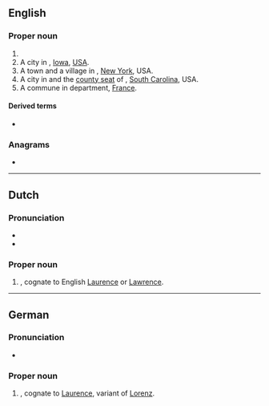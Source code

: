 ==English==
{{wp}}

===Proper noun===
{{en-prop}}

# {{surname|lang=en|from=French}}
# A city in {{l|en|Pocahontas County}}, [[Iowa]], [[USA]].
# A town and a village in {{l|en|Otsego County}}, [[New York]], USA.
# A city in and the [[county seat]] of {{l|en|Laurens County}}, [[South Carolina]], USA.
# A commune in {{l|en|Hérault}} department, [[France]].

{{topics|en|Iowa, USA|New York, USA|South Carolina, USA|France}}

====Derived terms====
* {{l|en|Laurens County}}

===Anagrams===
* {{anagrams|en|a=aelnrsu|Luserna|ulnares}}

----

==Dutch==
{{wikipedia|lang=nl}}

===Pronunciation===
* {{IPA|/ˈlɑu̯rəns/|lang=nl}}
* {{audio|Nl-Laurens.ogg|Audio|lang=nl}}

===Proper noun===
{{nl-proper noun}}
# {{given name|male|lang=nl}}, cognate to English [[Laurence]] or [[Lawrence]].

----

==German==

===Pronunciation===
* {{audio|LL-Q188 (deu)-Sebastian Wallroth-Laurens.wav|Audio|lang=de}}

===Proper noun===
{{head|de|proper noun}}

# {{given name|male|lang=de}}, cognate to [[Laurence]], variant of [[Lorenz]].